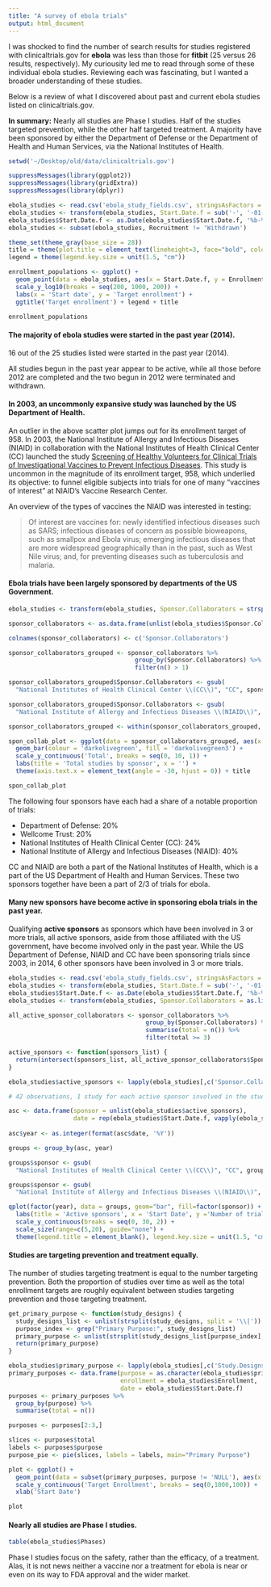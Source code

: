```yaml
---
title: "A survey of ebola trials"
output: html_document
---
```


I was shocked to find the number of search results for studies registered with clinicaltrials.gov for **ebola** was less than those for **fitbit** (25 versus 26 results, respectively). My curiousity led me to read through some of these individual ebola studies. Reviewing each was fascinating, but I wanted a broader understanding of these studies. 

Below is a review of what I discovered about past and current ebola studies listed on clinicaltrials.gov.

**In summary:** Nearly all studies are Phase I studies. Half of the studies targeted prevention, while the other half targeted treatment. A majority have been sponsored by either the Department of Defense or the Department of Health and Human Services, via the National Institutes of Health.

```r
setwd('~/Desktop/old/data/clinicaltrials.gov')

suppressMessages(library(ggplot2))
suppressMessages(library(gridExtra))
suppressMessages(library(dplyr))

ebola_studies <- read.csv('ebola_study_fields.csv', stringsAsFactors = FALSE)
ebola_studies <- transform(ebola_studies, Start.Date.f = sub('-', '-01-', Start.Date))
ebola_studies$Start.Date.f <- as.Date(ebola_studies$Start.Date.f, '%b-%d-%y')
ebola_studies <- subset(ebola_studies, Recruitment != 'Withdrawn')

theme_set(theme_gray(base_size = 28))
title = theme(plot.title = element_text(lineheight=3, face="bold", color="black", size = rel(1.67), vjust = 3))
legend = theme(legend.key.size = unit(1.5, "cm"))

enrollment_populations <- ggplot() +
  geom_point(data = ebola_studies, aes(x = Start.Date.f, y = Enrollment, color = Recruitment), size = 10, alpha = 0.5) +
  scale_y_log10(breaks = seq(200, 1000, 200)) +
  labs(x = 'Start date', y = 'Target enrollment') +
  ggtitle('Target enrollment') + legend + title

enrollment_populations
```

#### The majority of ebola studies were started in the past year (2014).

16 out of the 25 studies listed were started in the past year (2014).

All studies begun in the past year appear to be active, while all those before 2012 are completed and the two begun in 2012 were terminated and withdrawn.

#### In 2003, an uncommonly expansive study was launched by the US Department of Health.

An outlier in the above scatter plot jumps out for its enrollment target of 958. In 2003, the National Institute of Allergy and Infectious Diseases (NIAID) in collaboration with the National Institutes of Health Clinical Center (CC) launched the study [Screening of Healthy Volunteers for Clinical Trials of Investigational Vaccines to Prevent Infectious Diseases](https://clinicaltrials.gov/show/NCT00068926). This study is uncommon in the magnitude of its enrollment target, 958, which underlied its objective: to funnel eligible subjects into trials for one of many "vaccines of interest" at NIAID's Vaccine Research Center.

An overview of the types of vaccines the NIAID was interested in testing:

> Of interest are vaccines for: newly identified infectious diseases such as SARS; infectious diseases of concern as possible bioweapons, such as smallpox and Ebola virus; emerging infectious diseases that are more widespread geographically than in the past, such as West Nile virus; and, for preventing diseases such as tuberculosis and malaria.


#### Ebola trials have been largely sponsored by departments of the US Government.

```r
ebola_studies <- transform(ebola_studies, Sponsor.Collaborators = strsplit(Sponsor.Collaborators, split = '\\|'))

sponsor_collaborators <- as.data.frame(unlist(ebola_studies$Sponsor.Collaborators), names = 'Sponsor.Collaborator')

colnames(sponsor_collaborators) <- c('Sponsor.Collaborators')

sponsor_collaborators_grouped <- sponsor_collaborators %>%
                                   group_by(Sponsor.Collaborators) %>%
                                   filter(n() > 1)

sponsor_collaborators_grouped$Sponsor.Collaborators <- gsub(
  "National Institutes of Health Clinical Center \\(CC\\)", "CC", sponsor_collaborators_grouped$Sponsor.Collaborators)

sponsor_collaborators_grouped$Sponsor.Collaborators <- gsub(
  "National Institute of Allergy and Infectious Diseases \\(NIAID\\)", "NIAID", sponsor_collaborators_grouped$Sponsor.Collaborators)

sponsor_collaborators_grouped <- within(sponsor_collaborators_grouped, Sponsor.Collaborators <- factor(Sponsor.Collaborators, levels=names(sort(table(Sponsor.Collaborators), ascending=TRUE))))

spon_collab_plot <- ggplot(data = sponsor_collaborators_grouped, aes(x = Sponsor.Collaborators)) +
  geom_bar(colour = 'darkolivegreen', fill = 'darkolivegreen3') +
  scale_y_continuous('Total', breaks = seq(0, 10, 1)) +
  labs(title = 'Total studies by sponsor', x = '') + 
  theme(axis.text.x = element_text(angle = -30, hjust = 0)) + title

spon_collab_plot
```

The following four sponsors have each had a share of a notable proportion of trials:

* Department of Defense: 20%
* Wellcome Trust: 20%
* National Institutes of Health Clinical Center (CC): 24%
* National Institute of Allergy and Infectious Diseases (NIAID): 40%

CC and NIAID are both a part of the National Institutes of Health, which is a part of the US Department of Health and Human Services. These two sponsors together have been a part of 2/3 of trials for ebola.


#### Many new sponsors have become active in sponsoring ebola trials in the past year.

Qualifying **active sponsors** as sponsors which have been involved in 3 or more trials, all active sponsors, aside from those affiliated with the US government, have become involved only in the past year. While the US Department of Defense, NIAID and CC have been sponsoring trials since 2003, in 2014, 6 other sponsors have been involved in 3 or more trials.

```r
ebola_studies <- read.csv('ebola_study_fields.csv', stringsAsFactors = FALSE)
ebola_studies <- transform(ebola_studies, Start.Date.f = sub('-', '-01-', Start.Date))
ebola_studies$Start.Date.f <- as.Date(ebola_studies$Start.Date.f, '%b-%d-%y')
ebola_studies <- transform(ebola_studies, Sponsor.Collaborators = as.list(strsplit(Sponsor.Collaborators, split = '\\|')))

all_active_sponsor_collaborators <- sponsor_collaborators %>%
                                      group_by(Sponsor.Collaborators) %>%
                                      summarise(total = n()) %>%
                                      filter(total >= 3)

active_sponsors <- function(sponsors_list) {
  return(intersect(sponsors_list, all_active_sponsor_collaborators$Sponsor.Collaborators))
}

ebola_studies$active_sponsors <- lapply(ebola_studies[,c('Sponsor.Collaborators')], active_sponsors)

# 42 observations, 1 study for each active sponsor involved in the study

asc <- data.frame(sponsor = unlist(ebola_studies$active_sponsors), 
                  date = rep(ebola_studies$Start.Date.f, vapply(ebola_studies$active_sponsors, length, 1L)))
                  
asc$year <- as.integer(format(asc$date, '%Y'))

groups <- group_by(asc, year)

groups$sponsor <- gsub(
  "National Institutes of Health Clinical Center \\(CC\\)", "CC", groups$sponsor)

groups$sponsor <- gsub(
  "National Institute of Allergy and Infectious Diseases \\(NIAID\\)", "NIAID", groups$sponsor)

qplot(factor(year), data = groups, geom="bar", fill=factor(sponsor)) +
  labs(title = 'Active sponsors', x = 'Start Date', y ='Number of trials') +
  scale_y_continuous(breaks = seq(0, 30, 2)) +
  scale_size(range=c(5,20), guide="none") +
  theme(legend.title = element_blank(), legend.key.size = unit(1.5, "cm")) + title
```

#### Studies are targeting prevention and treatment equally.

The number of studies targeting treatment is equal to the number targeting prevention. Both the proportion of studies over time as well as the total enrollment targets are roughly equivalent between studies targeting prevention and those targeting treatment.

```r
get_primary_purpose <- function(study_designs) {
  study_designs_list <- unlist(strsplit(study_designs, split = '\\|'))
  purpose_index <- grep("Primary Purpose:", study_designs_list)
  primary_purpose <- unlist(strsplit(study_designs_list[purpose_index], split = ': '))[2]
  return(primary_purpose)
}

ebola_studies$primary_purpose <- lapply(ebola_studies[,c('Study.Designs')], get_primary_purpose)
primary_purposes <- data.frame(purpose = as.character(ebola_studies$primary_purpose),
                               enrollment = ebola_studies$Enrollment,
                               date = ebola_studies$Start.Date.f)
purposes <- primary_purposes %>%
  group_by(purpose) %>%
  summarise(total = n())

purposes <- purposes[2:3,]

slices <- purposes$total
labels <- purposes$purpose
purpose_pie <- pie(slices, labels = labels, main="Primary Purpose")
```


```r
plot <- ggplot() +
  geom_point(data = subset(primary_purposes, purpose != 'NULL'), aes(x = date, y = enrollment, color = purpose)) +
  scale_y_continuous('Target Enrollment', breaks = seq(0,1000,100)) +
  xlab('Start Date')

plot
```

#### Nearly all studies are Phase I studies.

```r
table(ebola_studies$Phases)
```

Phase I studies focus on the safety, rather than the efficacy, of a treatment. Alas, it is not news neither a vaccine nor a treatment for ebola is near or even on its way to FDA approval and the wider market.


